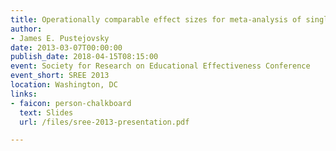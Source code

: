 ```yaml
---
title: Operationally comparable effect sizes for meta-analysis of single-case research
author:
- James E. Pustejovsky
date: 2013-03-07T00:00:00
publish_date: 2018-04-15T08:15:00
event: Society for Research on Educational Effectiveness Conference
event_short: SREE 2013
location: Washington, DC
links:
- faicon: person-chalkboard
  text: Slides
  url: /files/sree-2013-presentation.pdf

---
```




